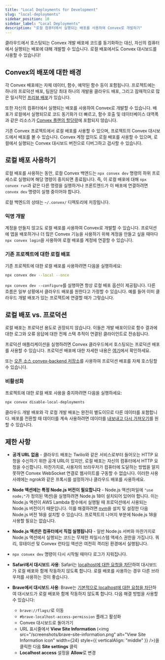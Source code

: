 ```yaml
---
title: "Local Deployments for Development"
slug: "local-deployments"
sidebar_position: 10
sidebar_label: "Local Deployments"
description: "로컬 컴퓨터에서 실행되는 배포를 사용하여 Convex로 개발하기"
---
```


클라우드에서 호스팅되는 Convex 개발 배포에 코드를 동기화하는 대신, 자신의 컴퓨터에서 실행되는 배포에 대해 개발할 수 있습니다. 로컬 배포에서도 Convex 대시보드를 사용할 수 있습니다!

## Convex의 배포에 대한 배경

각 Convex 배포에는 자체 데이터, 함수, 예약된 함수 등이 포함됩니다. 프로젝트에는 하나의 프로덕션 배포, 팀원당 최대 하나의 개발용 클라우드 배포, 그리고 잠재적으로 많은 일시적인 [프리뷰 배포](/production/hosting/preview-deployments.mdx)가 있습니다.

또한 자신의 컴퓨터에서 실행되는 배포를 사용하여 Convex로 개발할 수 있습니다. 배포가 로컬에서 실행되므로 코드 동기화가 더 빠르고, 함수 호출 및 데이터베이스 대역폭과 같은 리소스가 [Convex 플랜의 할당량](https://www.convex.dev/pricing)에 포함되지 않습니다.

기존 Convex 프로젝트에서 로컬 배포를 사용할 수 있으며, 프로젝트의 Convex 대시보드에서 배포를 볼 수 있습니다. Convex 계정 없이도 로컬 배포를 사용할 수 있으며, 로컬에서 실행되는 Convex 대시보드 버전으로 디버그하고 검사할 수 있습니다.

## 로컬 배포 사용하기

<BetaAdmonition feature="Local deployments" verb="are" />

로컬 배포를 사용하는 동안, 로컬 Convex 백엔드는 `npx convex dev` 명령의 하위 프로세스로 실행되며 해당 명령이 중지되면 종료됩니다. 즉, 이 로컬 배포에 대해 `npx convex run`과 같은 다른 명령을 실행하거나 프론트엔드가 이 배포에 연결하려면 `convex dev` 명령이 실행 중이어야 합니다.

로컬 백엔드의 상태는 `~/.convex/` 디렉토리에 저장됩니다.

### 익명 개발

계정을 만들지 않고도 로컬 배포를 사용하여 Convex로 개발할 수 있습니다. 프로덕션에 앱을 배포하거나 더 많은 Convex 기능을 사용하기 위해 계정을 만들고 싶을 때마다 `npx convex login`을 사용하여 로컬 배포를 계정에 연결할 수 있습니다.

### 기존 프로젝트에 대한 로컬 배포

기존 프로젝트에 대한 로컬 배포를 사용하려면 다음을 실행하세요:

```sh
npx convex dev --local --once
```

`npx convex dev --configure`를 실행하면 항상 로컬 배포 옵션이 제공됩니다. 다른 흐름은 일부 상황에서 클라우드 배포를 원한다고 가정할 수 있습니다. 예를 들어 이미 클라우드 개발 배포가 있는 프로젝트에 연결할 때가 그렇습니다.

## 로컬 배포 vs. 프로덕션

로컬 배포는 프로덕션 용도로 권장되지 않습니다. 이들은 개발 배포이므로 함수 결과에 대한 로그와 오류 응답에 대한 전체 스택 추적이 연결된 클라이언트로 전송됩니다.

프로덕션 애플리케이션을 실행하려면 Convex 클라우드에서 호스팅되는 프로덕션 배포를 사용할 수 있습니다. 프로덕션 배포에 대한 자세한 내용은 [여기](/production.mdx)에서 확인하세요.

또는 [오픈 소스 convex-backend 저장소](https://github.com/get-convex/convex-backend)를 사용하여 프로덕션 배포를 자체 호스팅할 수 있습니다.

### 비활성화

프로젝트에 대한 로컬 배포 사용을 중지하려면 다음을 실행하세요:

```sh
npx convex disable-local-deployments
```

클라우드 개발 배포와 각 로컬 개발 배포는 완전히 별도이므로 다른 데이터를 포함합니다. 배포를 전환할 때 데이터를 계속 사용하려면 데이터를 [내보내고 다시 가져오기](/database/import-export/import-export.mdx)를 원할 수 있습니다.

## 제한 사항

- **공개 URL 없음** - 클라우드 배포는 Twilio와 같은 서비스로부터 들어오는 HTTP 요청을 수신하기 위한 공개 URL이 있지만, 로컬 배포는 자신의 컴퓨터에서 HTTP 요청을 수신합니다. 마찬가지로, 사용자의 브라우저가 컴퓨터에 도달하는 방법을 알지 못하면 Convex WebSocket 연결로 웹사이트를 구동할 수 없습니다. 이러한 사용 사례에는 ngrok와 같은 프록시를 설정하거나 클라우드 배포를 사용하세요.

- **Node 액션에는 특정 Node.js 버전이 필요합니다** - Node.js 액션(파일에 `"use node;"`가 정의된 액션)을 실행하려면 Node.js 18이 설치되어 있어야 합니다. 이는 Node.js 액션이 AWS Lambda 함수에서 실행될 때 프로덕션에서 사용되는 Node.js 버전이기 때문입니다. 이를 해결하려면 [nvm](https://github.com/nvm-sh/nvm)을 설치 및 설정한 다음 Node.js 버전 18을 설치할 수 있습니다. 프로젝트의 나머지 부분에 Node.js 18을 사용할 필요는 없습니다.

- **Node.js 액션은 컴퓨터에서 직접 실행됩니다** - 일반 Node.js 서버와 마찬가지로 Node.js 액션에서 실행되는 코드는 무제한 파일시스템 액세스 권한을 가집니다. 쿼리, 뮤테이션 및 Convex 런타임 액션은 여전히 격리된 환경에서 실행됩니다.

- `npx convex dev` 명령이 다시 시작될 때마다 로그가 지워집니다.

- <a id="safari"></a> **Safari에서 대시보드 사용**: Safari는 [localhost에 대한 요청을 차단](https://bugs.webkit.org/show_bug.cgi?id=171934)하여 대시보드가 로컬 배포와 함께 작동하지 않도록 합니다. 로컬 배포를 사용하는 경우 다른 브라우저를 사용하는 것이 좋습니다.

- <a id="brave"></a> **Brave에서 대시보드 사용**: Brave는 [기본적으로 localhost에 대한 요청을 차단](https://brave.com/privacy-updates/27-localhost-permission/)하여 대시보드가 로컬 배포와 함께 작동하지 않도록 합니다. 다음 해결 방법을 사용할 수 있습니다:
  - `brave://flags/`로 이동
  - `#brave-localhost-access-permission` 플래그 활성화
  - Convex 대시보드로 돌아가기
  - URL 표시줄에서 **View Site Information**
    (<img src="/screenshots/brave-site-information.png" alt="View Site Information icon" width={24} style={{ verticalAlign: "middle" }} />)을 클릭한 다음 **Site settings** 클릭
  - **Localhost access** 설정을 **Allow**로 변경
